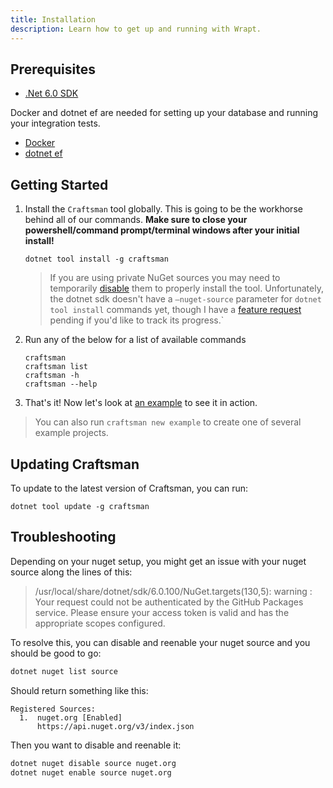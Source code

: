 ```yaml
---
title: Installation
description: Learn how to get up and running with Wrapt.
---
```


## Prerequisites

- [.Net 6.0 SDK](https://dotnet.microsoft.com/download/dotnet-core/6.0)

Docker and dotnet ef are needed for setting up your database and running your integration tests.

- [Docker](https://docs.docker.com/get-docker/)
- [dotnet ef](https://docs.microsoft.com/en-us/ef/core/cli/dotnet)

## Getting Started

1. Install the `Craftsman` tool globally. This is going to be the workhorse behind all of our commands. **Make sure to close your powershell/command prompt/terminal windows after your initial install!**

   ```shell
   dotnet tool install -g craftsman
   ```

   > If you are using private NuGet sources you may need to temporarily [disable](https://docs.microsoft.com/en-us/dotnet/core/tools/dotnet-nuget-disable-source) them to properly install the tool. Unfortunately, the dotnet sdk doesn't
   > have a `–nuget-source` parameter for `dotnet tool install` commands yet, though I have a [feature request](https://github.com/dotnet/sdk/issues/15477) pending if you'd like to track its progress.`

2. Run any of the below for a list of available commands

   ```shell
   craftsman
   craftsman list
   craftsman -h
   craftsman --help
   ```

3. That's it! Now let's look at [an example](/docs/tutorial) to see it in action.

> You can also run `craftsman new example` to create one of several example projects.

## Updating Craftsman

To update to the latest version of Craftsman, you can run:

```shell
dotnet tool update -g craftsman
```

## Troubleshooting

Depending on your nuget setup, you might get an issue with your nuget source along the lines of this:

> /usr/local/share/dotnet/sdk/6.0.100/NuGet.targets(130,5): warning : Your request could not be authenticated by the GitHub Packages service. Please ensure your access token is valid and has the appropriate scopes configured.

To resolve this, you can disable and reenable your nuget source and you should be good to go:

```bash
dotnet nuget list source
```

Should return something like this:

```
Registered Sources:
  1.  nuget.org [Enabled]
      https://api.nuget.org/v3/index.json
```

Then you want to disable and reenable it:

```bash
dotnet nuget disable source nuget.org
dotnet nuget enable source nuget.org
```
